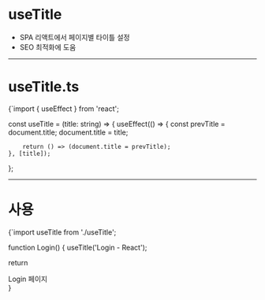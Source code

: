 
# useTitle
- SPA 리액트에서 페이지별 타이틀 설정
- SEO 최적화에 도움

- - -

# useTitle.ts

<CodeBlock lang='javascript'>
{`import { useEffect } from 'react';

const useTitle = (title: string) => {
    useEffect(() => {
        const prevTitle = document.title;
        document.title = title;

        return () => (document.title = prevTitle);
    }, [title]);
};

</CodeBlock>

- - -

# 사용

<CodeBlock lang='javascript'>
{`import useTitle from './useTitle';

function Login() {
  useTitle('Login - React');

  return <div>Login 페이지</div>
}

</CodeBlock>